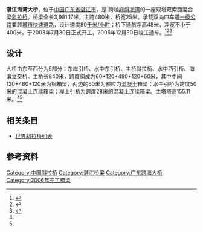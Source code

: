 {{Infobox bridge
|bridge_name=湛江海湾大桥
|native_name=
|image= Zhanjiang Bay Bridge 2008.jpg
|caption=
|official_name=
|carries={{中国省道名|081|P=广东}}
|crosses=[[麻斜海湾|麻斜海湾]]
|locale={{CHN}} [[广东省|广东省]] [[湛江市|湛江市]]
|maint=湛江海湾大桥有限公司
|id=
|designer=中铁大桥勘测设计院有限公司<br/>广东省公路勘察规划设计院
|design=[[斜拉桥|斜拉桥]]
|mainspan={{convert|480|m|ft|0}}
|length={{convert|3981.17|m|ft|0}}
|width={{convert|25|m|ft|0}}
|clearance=
|below={{convert|48|m|ft|0}}
|height={{convert|155.11|m|ft|0}}
|traffic=
|begin=2003年7月30日
|complete=
|open=2006年12月30日
|closed=
|toll=
|builder=广东长大公路工程有限公司
|map_cue=
|map_image=
|map_text=
|map_width=
|coordinates={{coord|21.249742|N|110.42279|E|region:CN_type:landmark|display=inline,title}}
|references=
|extra={{Location map | China Guangdong | label=湛江海湾大桥 | lat=21.249742 | long=110.42279 | position= | width= | float=center | caption=}}
}}

'''湛江海湾大桥'''，位于[[中国|中国]][[广东省|广东省]][[湛江市|湛江市]]，是 {{中国省道名|081|P=广东}}跨越[[麻斜海湾|麻斜海湾]]的一座双塔双索面混合梁[[斜拉桥|斜拉桥]]。桥梁全长3,981.17米，主跨480米，桥宽25米。承载双向四车道[[一级公路|一级公路]]兼顾[[城市快速道路|城市快速道路]]，设计速度80[[千米/小时|千米/小时]]；桥下通航净高48米，净宽不小于400米。于2003年7月30日正式开工，2006年12月30日竣工通车。<ref name="sohu">{{cite web | url=http://business.sohu.com/20061231/n247371876.shtml | title=广东湛江海湾大桥正式通车 主桥长达八百四十米 | publisher=搜狐财经 | date=2006-12-31 | author=徐建恩 | language= | accessdate=2013-05-05 | archive-date=2016-03-05 | archive-url=https://web.archive.org/web/20160305013937/http://business.sohu.com/20061231/n247371876.shtml | dead-url=no }}</ref><ref name="gdchangda">{{cite web | url=http://www.gdchangda.cn/Item.aspx?id=581 | title=湛江海湾大桥 | publisher=广东省长大公路工程有限公司 | date=2009-11-25 | author= | language= | accessdate=2013-05-05 | archive-date=2016-04-09 | archive-url=https://web.archive.org/web/20160409021655/http://www.gdchangda.cn/(S(wmdwcz55rztfujvrad4eqgen))/Item.aspx?id=581 | dead-url=no }}</ref><ref>{{cite web| url=http://www.gdzjdaily.com.cn/topic/bightbridge/node_171.htm| title=湛江海湾大桥—广东第一桥| publisher=湛江日报社| date=| author=| language=| accessdate=2013-05-05| deadurl=yes| archiveurl=https://web.archive.org/web/20130429140341/http://gdzjdaily.com.cn/topic/bightbridge/node_171.htm| archivedate=2013年4月29日| df=}}</ref>

==设计==
大桥由东至西分为5部分：东岸引桥、水中东引桥、主桥斜拉桥、水中西引桥、海滨[[立交桥|立交桥]]。主桥长840米，跨度组成为60+120+480+120+60米，其中中间120+480+120米为钢箱梁，两边的60米为预应力[[混凝土|混凝土]]箱梁；水中引桥为跨度50米的混凝土连续箱梁；岸上引桥为跨度28米的混凝土连续箱梁。主塔塔高155.11米。<ref name="sohu"/><ref name="gdchangda"/>

==相关条目==
* [[世界斜拉桥列表|世界斜拉桥列表]]

==参考资料==
{{reflist}}

{{DEFAULTSORT:Z}}
[[Category:中国斜拉桥|Category:中国斜拉桥]]
[[Category:湛江桥梁|Category:湛江桥梁]]
[[Category:广东跨海大桥|Category:广东跨海大桥]]
[[Category:2006年完工橋梁|Category:2006年完工橋梁]]